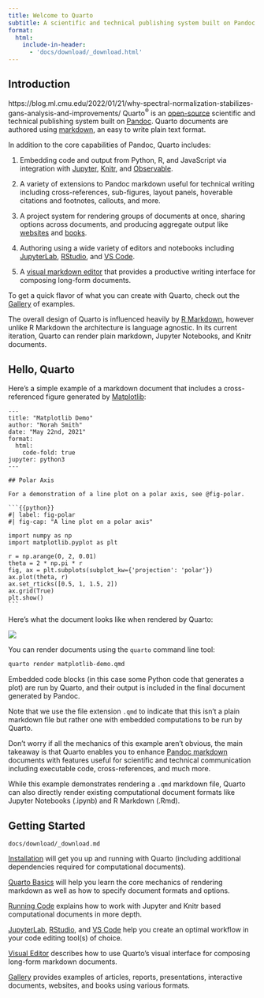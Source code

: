 ```yaml
---
title: Welcome to Quarto
subtitle: A scientific and technical publishing system built on Pandoc
format:
  html:
    include-in-header: 
      - 'docs/download/_download.html'
---
```


## Introduction
https://blog.ml.cmu.edu/2022/01/21/why-spectral-normalization-stabilizes-gans-analysis-and-improvements/
Quarto^[®]{.trademark}^ is an [open-source](https://github.com/quarto-dev/quarto-cli) scientific and technical publishing system built on [Pandoc](https://pandoc.org). Quarto documents are authored using [markdown](https://en.wikipedia.org/wiki/Markdown), an easy to write plain text format.

In addition to the core capabilities of Pandoc, Quarto includes:

1.  Embedding code and output from Python, R, and JavaScript via integration with [Jupyter](https://jupyter.org/), [Knitr](https://yihui.org/knitr/), and [Observable](https://github.com/observablehq/).

2.  A variety of extensions to Pandoc markdown useful for technical writing including cross-references, sub-figures, layout panels, hoverable citations and footnotes, callouts, and more.

3.  A project system for rendering groups of documents at once, sharing options across documents, and producing aggregate output like [websites](docs/websites/website-basics.qmd) and [books](docs/books/book-basics.qmd).

4.  Authoring using a wide variety of editors and notebooks including [JupyterLab](docs/tools/jupyter-lab.qmd), [RStudio](docs/tools/rstudio.qmd), and [VS Code](docs/tools/vscode.qmd).

5.  A [visual markdown editor](docs/visual-editor/) that provides a productive writing interface for composing long-form documents.

To get a quick flavor of what you can create with Quarto, check out the [Gallery](docs/gallery/) of examples.

The overall design of Quarto is influenced heavily by [R Markdown](https://rmarkdown.rstudio.com/), however unlike R Markdown the architecture is language agnostic. In its current iteration, Quarto can render plain markdown, Jupyter Notebooks, and Knitr documents.

## Hello, Quarto

Here's a simple example of a markdown document that includes a cross-referenced figure generated by [Matplotlib](https://matplotlib.org/):

    ---
    title: "Matplotlib Demo"
    author: "Norah Smith"
    date: "May 22nd, 2021"
    format: 
      html:
        code-fold: true
    jupyter: python3
    ---

    ## Polar Axis

    For a demonstration of a line plot on a polar axis, see @fig-polar.

    ```{{python}}
    #| label: fig-polar
    #| fig-cap: "A line plot on a polar axis"

    import numpy as np
    import matplotlib.pyplot as plt

    r = np.arange(0, 2, 0.01)
    theta = 2 * np.pi * r
    fig, ax = plt.subplots(subplot_kw={'projection': 'polar'})
    ax.plot(theta, r)
    ax.set_rticks([0.5, 1, 1.5, 2])
    ax.grid(True)
    plt.show()
    ```

Here's what the document looks like when rendered by Quarto:

![](docs/getting-started/images/hello-quarto.png){.border .preview-image fig-alt="This is an example of a Quarto document with one section containing one data visualization. At the top of the document in larger text is the title ('Matplotlib Demo'). On the following line in normal-sized text is the author (Norah Smith), and underneath that is the document date (May 22, 2021). Underneath that in large text is the section title, 'Polar Axis'. Afterwards, there is a line of text: 'For a demonstration of a line plot on a polar axis, see fig.1'. Under that is a triangle pointing at the word 'Code', indicating a code-fold button. Below this is a plot of a straight line in polar coordinates. There is a large black circle containing 4 smaller concentric gray circles with 4 axes overlaid on it. Angle measurements are indicated on the largest outer circle, starting at 0 degrees on the right side of the circle and continuing around the circle in 45 degree increments; 90 degrees is labeled at the top of the circle, 180 degrees is labeled at the left of the circle, and 270 degrees is labeled at the bottom of the circle. There are four axes on this circle, each of which are straight lines that run from one side of the circle through the origin. One axis begins at 0 degrees, goes through the origin, and ends at 180 degrees. The next starts at 45 degrees and ends at 225 degrees. Another one starts at 90 degrees and ends at 270 degrees. The last starts at 135 degrees and ends at 315 degrees. Each of the four gray concentric circles has a label on their border between the 0 degree and 45 degree marks indicating the length of their radius. From smallest to largest, the circles are labeled 0.5, 1, 1.5, and 2.0. There is a blue line that starts at the origin (the intersection of the four axes) and spirals outward. Below this plot is the caption: 'Figure 1: A line plot on a polar axis.'"}

You can render documents using the `quarto` command line tool:

``` bash
quarto render matplotlib-demo.qmd
```

Embedded code blocks (in this case some Python code that generates a plot) are run by Quarto, and their output is included in the final document generated by Pandoc.

Note that we use the file extension `.qmd` to indicate that this isn't a plain markdown file but rather one with embedded computations to be run by Quarto.

Don't worry if all the mechanics of this example aren't obvious, the main takeaway is that Quarto enables you to enhance [Pandoc markdown](https://pandoc.org/MANUAL.html#pandocs-markdown) documents with features useful for scientific and technical communication including executable code, cross-references, and much more.

::: callout-note
While this example demonstrates rendering a `.qmd` markdown file, Quarto can also directly render existing computational document formats like Jupyter Notebooks (.ipynb) and R Markdown (.Rmd).
:::

## Getting Started

``` include
docs/download/_download.md
```

[Installation](docs/getting-started/installation.qmd) will get you up and running with Quarto (including additional dependencies required for computational documents).

[Quarto Basics](docs/getting-started/quarto-basics.qmd) will help you learn the core mechanics of rendering markdown as well as how to specify document formats and options.

[Running Code](docs/computations/running-code.qmd) explains how to work with Jupyter and Knitr based computational documents in more depth.

[JupyterLab](docs/tools/jupyter-lab.qmd), [RStudio](docs/tools/rstudio.qmd), and [VS Code](docs/tools/vscode.qmd) help you create an optimal workflow in your code editing tool(s) of choice.

[Visual Editor](docs/visual-editor/) describes how to use Quarto's visual interface for composing long-form markdown documents.

[Gallery](docs/gallery/) provides examples of articles, reports, presentations, interactive documents, websites, and books using various formats.
